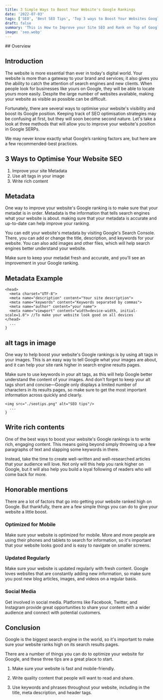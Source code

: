 ```yaml
---
title: 3 Simple Ways to Boost Your Website's Google Rankings
date: '2022-07-03'
tags: ['SEO', 'Best SEO Tips', 'Top 3 ways to Boost Your Websites Google rankings']
draft: false
summary: 'This is How to Improve your Site SEO and Rank on Top of Google.'
image: 'seo.webp'
---
```



<ImageComponent src="/static/images/seo.webp" alt="SEO illustration" width="100%" height="100%" />
## Overview

<TOCInline toc={props.toc} exclude="Overview" toHeading={2} />

## Introduction

The website is more essential than ever in today's digital world. Your website is more than a gateway to your brand and services; it also gives you the ability to catch the attention of search engines and new clients. When people look for businesses like yours on Google, they will be able to locate yours more easily. Despite the large number of websites available, making your website as visible as possible can be difficult.

Fortunately, there are several ways to optimise your website's visibility and boost its Google position. Keeping track of SEO optimisation strategies may be confusing at first, but they will soon become second nature. Let's take a look at three methods that will allow you to improve your website's position in Google SERPs.

We may never know exactly what Google’s ranking factors are, but here are a few recommended-best practices.

## 3 Ways to Optimise Your Website SEO

1. Improve your site Metadata
2. Use alt tags in your image
3. Write rich content

## Metadata

One way to improve your website's Google ranking is to make sure that your metadat is in order. Metadata is the information that tells search engines what your website is about. making sure that your metadata is accurate and up-to-date can help improve your ranking.

You can edit your website's metadata by visiting Google's Search Console. There, you can add or change the title, description, and keywords for your website. You can also add images and other files, which will help search engines better understand your website.

Make sure to keep your metadat fresh and accurate, and you'll see an improvement in your Google ranking.

## Metadata Example

```html:Metadata example
<head>
  <meta charset="UTF-8">
  <meta name="description" content="Your site description">
  <meta name="keywords" content="Keywords separated by commas">
  <meta name="author" content="your name">
  <meta name="viewport" content="width=device-width, initial-scale=1.0"> //To make your website look good on all devices
</head>
  ...
}
```

## alt tags in image

One way to help boost your website's Google rankings is by using alt tags in your images. This is an easy way to tell Google what your images are about, and it can help your site rank higher in search engine results pages.

Make sure to use keywords in your alt tags, as this will help Google better understand the content of your images. And don't forget to keep your alt tags short and concise—Google only displays a limited number of characters in its results pages, so make sure to get the most important information across quickly and clearly.

```html:Example
<img src="./seotips.png" alt="SEO tips"/>
  ...
}
```

<GoogleHorizontalAdUnit path="boost-seo" />

## Write rich contents

One of the best ways to boost your website's Google rankings is to write rich, engaging content. This means going beyond simply throwing up a few paragraphs of text and slapping some keywords in there.

Instead, take the time to create well-written and well-researched articles that your audience will love. Not only will this help you rank higher on Google, but it will also help you build a loyal following of readers who will come back for more.

## Honorable mentions

There are a lot of factors that go into getting your website ranked high on Google. But thankfully, there are a few simple things you can do to give your website a little boost.

### Optimized for Mobile

Make sure your website is optimized for mobile. More and more people are using their phones and tablets to search for information, so it's important that your website looks good and is easy to navigate on smaller screens.

### Updated Regularly

Make sure your website is updated regularly with fresh content. Google loves websites that are constantly adding new information, so make sure you post new blog articles, images, and videos on a regular basis.

### Social Media

Get involved in social media. Platforms like Facebook, Twitter, and Instagram provide great opportunities to share your content with a wider audience and connect with potential customers.

## Conclusion

Google is the biggest search engine in the world, so it's important to make sure your website ranks high on its search results pages.

There are a number of things you can do to optimize your website for Google, and these three tips are a great place to start.

1. Make sure your website is fast and mobile-friendly.

2. Write quality content that people will want to read and share.

3. Use keywords and phrases throughout your website, including in the title, meta description, and header tags.

